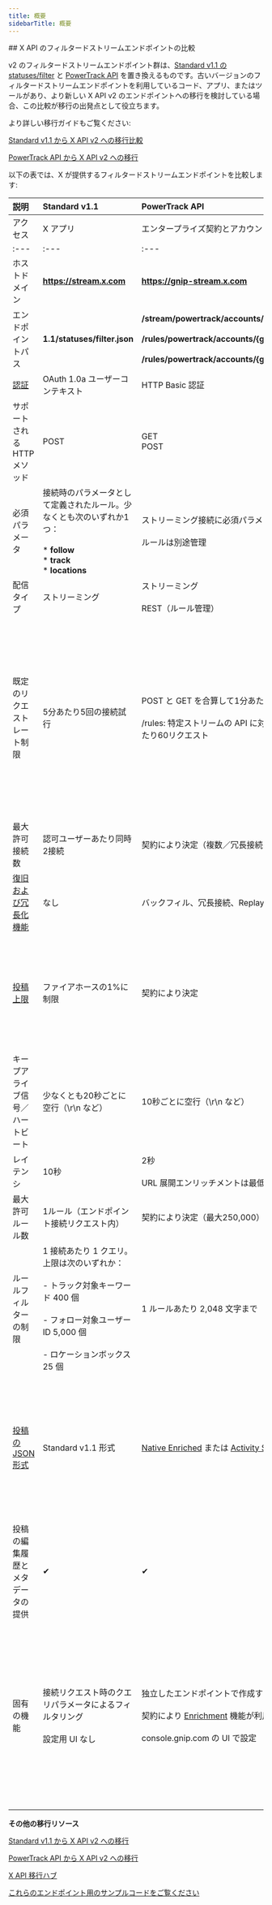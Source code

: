 ```yaml
---
title: 概要
sidebarTitle: 概要
---
```


<div id="comparing-x-apis-filtered-stream-endpoints">
  ## X API のフィルタードストリームエンドポイントの比較
</div>

v2 のフィルタードストリームエンドポイント群は、[Standard v1.1 の statuses/filter](https://developer.x.com/en/docs/x-api/v1/tweets/filter-realtime/api-reference/post-statuses-filter) と [PowerTrack API](/ja/x-api/enterprise-gnip-2.0/powertrack-api) を置き換えるものです。古いバージョンのフィルタードストリームエンドポイントを利用しているコード、アプリ、またはツールがあり、より新しい X API v2 のエンドポイントへの移行を検討している場合、この比較が移行の出発点として役立ちます。

より詳しい移行ガイドもご覧ください:

[Standard v1.1 から X API v2 への移行比較](ja/x-api/posts/filtered-stream#standard-v1-1-compared-to-x-api-v2)

[PowerTrack API から X API v2 への移行](/ja/x-api/enterprise-gnip-2.0/powertrack-api#powertrack-operators)

以下の表では、X が提供するフィルタードストリームエンドポイントを比較します:
 

| **説明** | **Standard v1.1** | **PowerTrack API** | **X API v2** |
| :--- | :--- | :--- | :--- |
| アクセス | X アプリ | エンタープライズ契約とアカウントが必要 | 開発者アカウント（[登録](https://developer.x.com/en/portal/petition/essential/basic-info)）と、[プロジェクト](/ja/resources/fundamentals/projects)内の[X アプリ](/ja/resources/fundamentals/developer-apps)が必要 |
| :--- | :--- | :--- | :--- |
| ホストドメイン | ******https://stream.x.com****** | ******https://gnip-stream.x.com****** | ******https://api.x.com****** |
| エンドポイントパス | ******1.1/statuses/filter.json****** | ******/stream/powertrack/accounts/{gnip_account_name}/publishers/twitter/{stream_label}.json******<br /><br />******/rules/powertrack/accounts/{gnip_account_name}/publishers/twitter/{stream_label}.json******<br /><br />******/rules/powertrack/accounts/{gnip_account_name}/publishers/twitter/{stream_label}/validation.json****** | ******/2/tweets/search/stream******<br /><br />******/2/tweets/search/stream/rules****** |
| [認証](/ja/resources/fundamentals/authentication) | OAuth 1.0a ユーザーコンテキスト | HTTP Basic 認証 | OAuth 2.0 アプリ専用 |
| サポートされる HTTP メソッド | POST | GET  <br />POST | GET  <br />POST |
| 必須パラメータ | 接続時のパラメータとして定義されたルール。少なくとも次のいずれか1つ：<br /><br />\* ******follow******<br />\* ******track******<br />\* ******locations****** | ストリーミング接続に必須パラメータはなし。任意でバックフィル用パラメータあり。<br /><br />ルールは別途管理 | ストリーミング接続に必須パラメータはなし。レスポンス形式の定義や、学術研究アクセス向けの[バックフィル復旧機能](/ja/x-api/posts/filtered-stream#recovering-missed-data-after-a-disconnection-backfill)の追加に関する任意パラメータあり。<br /><br />ルールは別途管理 |
| 配信タイプ | ストリーミング | ストリーミング<br /><br />REST（ルール管理） | ストリーミング<br /><br />REST（ルール管理） |
| 既定のリクエストレート制限 | 5分あたり5回の接続試行 | POST と GET を合算して1分あたり60リクエスト<br /><br />/rules: 特定ストリームの API に対する /rules エンドポイント（POST・GET）の全リクエスト合算で1分あたり60リクエスト | エンドポイントおよび[アクセスレベル](/ja/x-api/getting-started/about-x-api)による。<br /><br />[GET /2/tweets/search/stream](/ja/x-api/posts/filtered-stream#get-2-tweets-search-stream):  <br />Pro - アプリあたり15分で50リクエスト<br /><br />[GET /2/tweets/search/stream/rules](/ja/x-api/posts/filtered-stream#get-2-tweets-search-stream-rules):  <br />Pro - アプリあたり15分で450リクエスト<br /><br />---<br /><br />[POST /2/tweets/search/stream/rules](/ja/x-api/posts/adddelete-rules):  <br />Pro - アプリあたり15分で100リクエスト |
| 最大許可接続数 | 認可ユーザーあたり同時2接続 | 契約により決定（複数／冗長接続をサポート） | Pro アクセス:  <br />1 |
| [復旧および冗長化機能](/ja/x-api/posts/filtered-stream#filtered-stream-recovery-and-redundancy-features) | なし | バックフィル、冗長接続、Replay API |     |
| [投稿上限](/ja/x-api/fundamentals/post-cap) | ファイアホースの1%に制限 | 契約により決定 | このエンドポイントから受信するすべての投稿に対して、プロジェクト単位の月次の投稿上限が適用されます：<br /><br />Basic:  <br />1万件の投稿<br /><br />Pro:  <br />100万件の投稿 |
| キープアライブ信号／ハートビート | 少なくとも20秒ごとに空行（\r\n など） | 10秒ごとに空行（\r\n など） | 少なくとも20秒ごとに空行（\r\n など） |
| レイテンシ | 10秒 | 2秒<br /><br />URL 展開エンリッチメントは最低10秒 | 10秒 |
| 最大許可ルール数 | 1ルール（エンドポイント接続リクエスト内） | 契約により決定（最大250,000） | Pro アクセス:  <br />1000ルール |
| ルールフィルターの制限 | 1 接続あたり 1 クエリ。上限は次のいずれか：<br /><br />- トラック対象キーワード 400 個<br /><br />- フォロー対象ユーザー ID 5,000 個<br /><br />- ロケーションボックス 25 個 | 1 ルールあたり 2,048 文字まで | Pro アクセス：   <br />1 ルールあたり 1,024 文字 |
| [投稿の JSON 形式](/ja/x-api/fundamentals/data-dictionary) | Standard v1.1 形式 | [Native Enriched](/ja/x-api/enterprise-gnip-2.0/fundamentals/data-dictionary#native-enriched-tweet-object) または [Activity Streams]()（[コンソール](/ja/x-api/enterprise-gnip-2.0/fundamentals/overview)で選択） | [X API v2 形式](/ja/x-api/fundamentals/data-dictionary)（リクエストパラメータの ******fields****** と ******expansions****** により決定。v1.1 形式との後方互換性はありません）<br /><br />Standard v1.1 形式から X API v2 形式への移行方法は、[データ形式移行ガイド](/ja/x-api/migrate/data-format-migration)をご参照ください。Native Enriched と Activity Streams 向けの追加のデータ形式移行ガイドも近日公開予定です。 |
| 投稿の編集履歴とメタデータの提供 | ✔   | ✔   | ✔   |
| 固有の機能 | 接続リクエスト時のクエリパラメータによるフィルタリング<br /><br />設定用 UI なし | 独立したエンドポイントで作成するルールによるフィルタリング<br /><br />契約により [Enrichment](/ja/x-api/enterprise-gnip-2.0/enterprise-gnip#enrichments) 機能が利用可能<br /><br />console.gnip.com の UI で設定 | 独立したエンドポイントで作成する[ルール](/ja/x-api/posts/filtered-stream/integrate/build-a-rule)によるフィルタリング<br /><br />[メトリクス](/ja/x-api/fundamentals/metrics) と URL エンリッチメント機能を含む<br /><br />リクエストパラメータでオブジェクトの[fields](/ja/x-api/fundamentals/fields) と [expansions](/ja/x-api/fundamentals/expansions) を指定<br /><br />投稿の[Annotations](/ja/x-api/fundamentals/post-annotations)<br /><br />[Conversation ID](/ja/x-api/fundamentals/conversation-id) オペレーターおよびフィールド<br /><br />[開発者ポータル](/ja/resources/fundamentals/developer-portal) から設定 |

**その他の移行リソース**

[Standard v1.1 から X API v2 への移行](/ja/x-api/posts/filtered-stream#standard-v1-1-compared-to-x-api-v2 "Standard v1.1 から X API v2 への移行")

[PowerTrack API から X API v2 への移行](/ja/x-api/enterprise-gnip-2.0/powertrack-api#powertrack-operators "PowerTrack API から X API v2 への移行")

[X API 移行ハブ](/ja/x-api/migrate/overview)

[これらのエンドポイント用のサンプルコードをご覧ください](https://github.com/xdevplatform/Twitter-API-v2-sample-code "これらのエンドポイント用のサンプルコードをご覧ください")